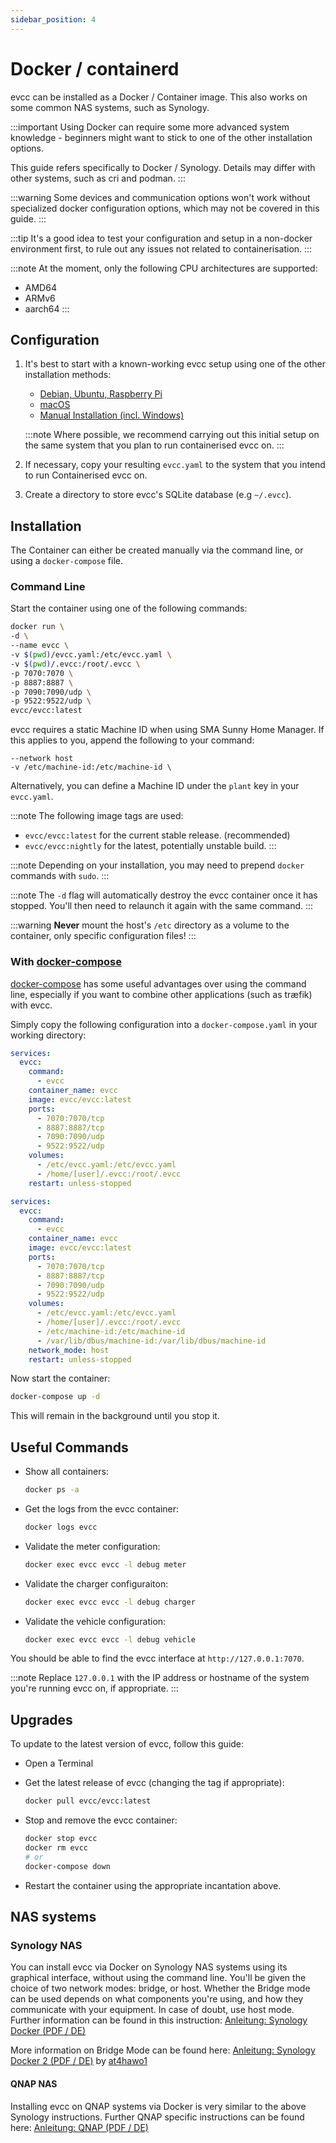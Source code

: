 ```yaml
---
sidebar_position: 4
---
```



# Docker / containerd

evcc can be installed as a Docker / Container image. This also works on some common NAS systems, such as Synology.

:::important
Using Docker can require some more advanced system knowledge - beginners might want to stick to one of the other installation options.

This guide refers specifically to Docker / Synology. Details may differ with other systems, such as cri and podman.
:::

:::warning
Some devices and communication options won't work without specialized docker configuration options, which may not be covered in this guide.
:::

:::tip
It's a good idea to test your configuration and setup in a non-docker environment first, to rule out any issues not related to containerisation.
:::

:::note
At the moment, only the following CPU architectures are supported:

- AMD64
- ARMv6
- aarch64
  :::

## Configuration

1. It's best to start with a known-working evcc setup using one of the other installation methods:

   - [Debian, Ubuntu, Raspberry Pi](linux)
   - [macOS](macos)
   - [Manual Installation (incl. Windows)](manual)

   :::note
   Where possible, we recommend carrying out this initial setup on the same system that you plan to run containerised evcc on.
   :::

2. If necessary, copy your resulting `evcc.yaml` to the system that you intend to run Containerised evcc on.
3. Create a directory to store evcc's SQLite database (e.g `~/.evcc`).

## Installation

The Container can either be created manually via the command line, or using a `docker-compose` file.

### Command Line

Start the container using one of the following commands:

<Tabs groupId="docker">
  <TabItem value="default" label="Standard" default>

```sh
docker run \
-d \
--name evcc \
-v $(pwd)/evcc.yaml:/etc/evcc.yaml \
-v $(pwd)/.evcc:/root/.evcc \
-p 7070:7070 \
-p 8887:8887 \
-p 7090:7090/udp \
-p 9522:9522/udp \
evcc/evcc:latest
```

  </TabItem>
  <TabItem value="sma" label="SMA devices and EEBus">
  evcc requires a static Machine ID when using SMA Sunny Home Manager. If this applies to you, append the following to your command:

```
--network host
-v /etc/machine-id:/etc/machine-id \
```

Alternatively, you can define a Machine ID under the `plant` key in your `evcc.yaml`.

  </TabItem>
</Tabs>

:::note
The following image tags are used:

- `evcc/evcc:latest` for the current stable release. (recommended)
- `evcc/evcc:nightly` for the latest, potentially unstable build.
  :::

:::note
Depending on your installation, you may need to prepend `docker` commands with `sudo`.
:::

:::note
The `-d` flag will automatically destroy the evcc container once it has stopped. You'll then need to relaunch it again with the same command.
:::

:::warning
**Never** mount the host's `/etc` directory as a volume to the container, only specific configuration files!
:::

### With [docker-compose](https://docs.docker.com/compose)

[docker-compose](https://docs.docker.com/compose) has some useful advantages over using the command line, especially if you want to combine other applications (such as træfik) with evcc.

Simply copy the following configuration into a `docker-compose.yaml` in your working directory:

<Tabs groupId="compose">
  <TabItem value="default" label="Standard" default>

```yaml
services:
  evcc:
    command:
      - evcc
    container_name: evcc
    image: evcc/evcc:latest
    ports:
      - 7070:7070/tcp
      - 8887:8887/tcp
      - 7090:7090/udp
      - 9522:9522/udp
    volumes:
      - /etc/evcc.yaml:/etc/evcc.yaml
      - /home/[user]/.evcc:/root/.evcc
    restart: unless-stopped
```

  </TabItem>
  <TabItem value="sma" label="SMA Geräte und EEBus">

```yaml
services:
  evcc:
    command:
      - evcc
    container_name: evcc
    image: evcc/evcc:latest
    ports:
      - 7070:7070/tcp
      - 8887:8887/tcp
      - 7090:7090/udp
      - 9522:9522/udp
    volumes:
      - /etc/evcc.yaml:/etc/evcc.yaml
      - /home/[user]/.evcc:/root/.evcc
      - /etc/machine-id:/etc/machine-id
      - /var/lib/dbus/machine-id:/var/lib/dbus/machine-id
    network_mode: host
    restart: unless-stopped
```

  </TabItem>
</Tabs>

Now start the container:

```sh
docker-compose up -d
```

This will remain in the background until you stop it.

## Useful Commands

- Show all containers:

  ```sh
  docker ps -a
  ```

- Get the logs from the evcc container:

  ```sh
  docker logs evcc
  ```

- Validate the meter configuration:

  ```sh
  docker exec evcc evcc -l debug meter
  ```

- Validate the charger configuraiton:

  ```sh
  docker exec evcc evcc -l debug charger
  ```

- Validate the vehicle configuration:

  ```sh
  docker exec evcc evcc -l debug vehicle
  ```

You should be able to find the evcc interface at `http://127.0.0.1:7070`.

:::note
Replace `127.0.0.1` with the IP address or hostname of the system you're running evcc on, if appropriate.
:::

## Upgrades

To update to the latest version of evcc, follow this guide:

- Open a Terminal

- Get the latest release of evcc (changing the tag if appropriate):

  ```sh
  docker pull evcc/evcc:latest
  ```

- Stop and remove the evcc container:

  ```sh
  docker stop evcc
  docker rm evcc
  # or
  docker-compose down
  ```

- Restart the container using the appropriate incantation above.

## NAS systems

### Synology NAS

You can install evcc via Docker on Synology NAS systems using its graphical interface, without using the command line.
You'll be given the choice of two network modes: bridge, or host. Whether the Bridge mode can be used depends on what components you're using, and how they communicate with your equipment.
In case of doubt, use host mode. Further information can be found in this instruction:
[Anleitung: Synology Docker (PDF / DE)](https://github.com/evcc-io/docs/files/10365841/Anleitung.EVCC.Synology.Docker.Elli.Charger.Connect-Pro.pdf)

More information on Bridge Mode can be found here:
[Anleitung: Synology Docker 2 (PDF / DE)](https://github.com/evcc-io/docs/files/10365845/EVCC_Synology_Docker-2.pdf) by [at4hawo1](https://github.com/at4hawo1)

#### QNAP NAS

Installing evcc on QNAP systems via Docker is very similar to the above Synology instructions.
Further QNAP specific instructions can be found here:
[Anleitung: QNAP (PDF / DE)](https://github.com/evcc-io/docs/files/11241693/EVCC_auf_QNAP_Container_Station.pdf)
